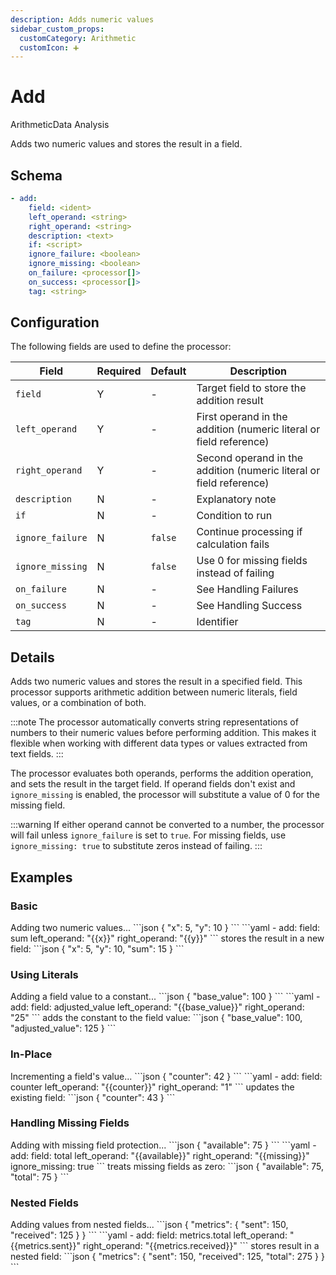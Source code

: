 ```yaml
---
description: Adds numeric values
sidebar_custom_props:
  customCategory: Arithmetic
  customIcon: ➕
---
```


# Add

<span className="theme-doc-version-badge badge badge--primary">Arithmetic</span><span className="theme-doc-version-badge badge badge--secondary">Data Analysis</span>

Adds two numeric values and stores the result in a field.

## Schema

```yaml {2-4}
- add:
    field: <ident>
    left_operand: <string>
    right_operand: <string>
    description: <text>
    if: <script>
    ignore_failure: <boolean>
    ignore_missing: <boolean>
    on_failure: <processor[]>
    on_success: <processor[]>
    tag: <string>
```

## Configuration

The following fields are used to define the processor:

|Field|Required|Default|Description|
|---|---|---|---|
|`field`|Y|-|Target field to store the addition result|
|`left_operand`|Y|-|First operand in the addition (numeric literal or field reference)|
|`right_operand`|Y|-|Second operand in the addition (numeric literal or field reference)|
|`description`|N|-|Explanatory note|
|`if`|N|-|Condition to run|
|`ignore_failure`|N|`false`|Continue processing if calculation fails|
|`ignore_missing`|N|`false`|Use 0 for missing fields instead of failing|
|`on_failure`|N|-|See <Topic id="handling-failures">Handling Failures</Topic>|
|`on_success`|N|-|See <Topic id="handling-success">Handling Success</Topic>|
|`tag`|N|-|Identifier|

## Details

Adds two numeric values and stores the result in a specified field. This processor supports arithmetic addition between numeric literals, field values, or a combination of both.

:::note
The processor automatically converts string representations of numbers to their numeric values before performing addition. This makes it flexible when working with different data types or values extracted from text fields.
:::

The processor evaluates both operands, performs the addition operation, and sets the result in the target field. If operand fields don't exist and `ignore_missing` is enabled, the processor will substitute a value of 0 for the missing field.

:::warning
If either operand cannot be converted to a number, the processor will fail unless `ignore_failure` is set to `true`. For missing fields, use `ignore_missing: true` to substitute zeros instead of failing.
:::

## Examples

### Basic

<ExampleGrid>
  <CommentCol>
    Adding two numeric values...
  </CommentCol>
  <CodeCol>
    ```json
    {
      "x": 5,
      "y": 10
    }
    ```
    ```yaml
    - add:
        field: sum
        left_operand: "{{x}}"
        right_operand: "{{y}}"
    ```
  </CodeCol>
  <CommentCol>
    stores the result in a new field:
  </CommentCol>
  <CodeCol>
    ```json
    {
      "x": 5,
      "y": 10,
      "sum": 15
    }
    ```
  </CodeCol>
</ExampleGrid>

### Using Literals

<ExampleGrid>
  <CommentCol>
    Adding a field value to a constant...
  </CommentCol>
  <CodeCol>
    ```json
    {
      "base_value": 100
    }
    ```
    ```yaml
    - add:
        field: adjusted_value
        left_operand: "{{base_value}}"
        right_operand: "25"
    ```
  </CodeCol>
  <CommentCol>
    adds the constant to the field value:
  </CommentCol>
  <CodeCol>
    ```json
    {
      "base_value": 100,
      "adjusted_value": 125
    }
    ```
  </CodeCol>
</ExampleGrid>

### In-Place

<ExampleGrid>
  <CommentCol>
    Incrementing a field's value...
  </CommentCol>
  <CodeCol>
    ```json
    {
      "counter": 42
    }
    ```
    ```yaml
    - add:
        field: counter
        left_operand: "{{counter}}"
        right_operand: "1"
    ```
  </CodeCol>
  <CommentCol>
    updates the existing field:
  </CommentCol>
  <CodeCol>
    ```json
    {
      "counter": 43
    }
    ```
  </CodeCol>
</ExampleGrid>

### Handling Missing Fields

<ExampleGrid>
  <CommentCol>
    Adding with missing field protection...
  </CommentCol>
  <CodeCol>
    ```json
    {
      "available": 75
    }
    ```
    ```yaml
    - add:
        field: total
        left_operand: "{{available}}"
        right_operand: "{{missing}}"
        ignore_missing: true
    ```
  </CodeCol>
  <CommentCol>
    treats missing fields as zero:
  </CommentCol>
  <CodeCol>
    ```json
    {
      "available": 75,
      "total": 75
    }
    ```
  </CodeCol>
</ExampleGrid>

### Nested Fields

<ExampleGrid>
  <CommentCol>
    Adding values from nested fields...
  </CommentCol>
  <CodeCol>
    ```json
    {
      "metrics": {
        "sent": 150,
        "received": 125
      }
    }
    ```
    ```yaml
    - add:
        field: metrics.total
        left_operand: "{{metrics.sent}}"
        right_operand: "{{metrics.received}}"
    ```
  </CodeCol>
  <CommentCol>
    stores result in a nested field:
  </CommentCol>
  <CodeCol>
    ```json
    {
      "metrics": {
        "sent": 150,
        "received": 125,
        "total": 275
      }
    }
    ```
  </CodeCol>
</ExampleGrid>
